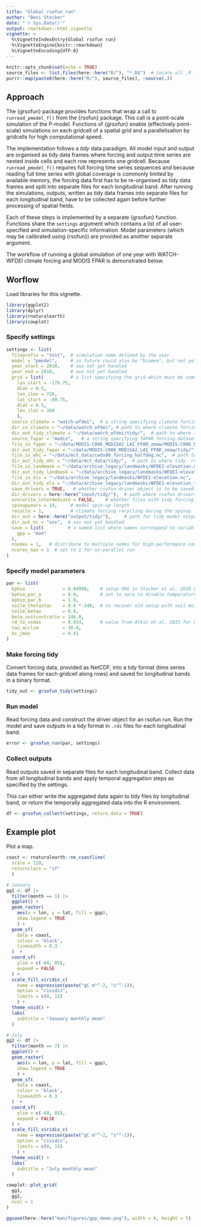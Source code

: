 ```yaml
---
title: "Global rsofun run"
author: "Beni Stocker"
date: "`r Sys.Date()`"
output: rmarkdown::html_vignette
vignette: >
  %\VignetteIndexEntry{Global rsofun run}
  %\VignetteEngine{knitr::rmarkdown}
  %\VignetteEncoding{UTF-8}
---
```


```r
knitr::opts_chunk$set(echo = TRUE)
source_files <- list.files(here::here("R/"), "*.R$")  # locate all .R files
purrr::map(paste0(here::here("R/"), source_files), ~source(.)) 
```

## Approach

The {grsofun} package provides functions that wrap a call to `runread_pmodel_f()` from the {rsofun} package. This call is a point-scale simulation of the P-model. Functions of {grsofun} enable (effectively point-scale) simulations on each gridcell of a spatial grid and a parallelisation by gridcells for high computational speed. 

The implementation follows a *tidy* data paradigm. All model input and output are organised as tidy data frames where forcing and output time series are nested inside cells and each row represents one gridcell. Because `runread_pmodel_f()` requires full forcing time series sequences and because reading full time series with global coverage is commonly limited by available memory, the forcing data first has to be re-organised as tidy data frames and split into separate files for each longitudinal band. After running the simulations, outputs, written as tidy data frames into separate files for each longitudinal band, have to be collected again before further processing of spatial fields. 

Each of these steps is implemented by a separate {grsofun} function. Functions share the `settings` argument which contains a list of all user-specified and simulation-specific information. Model parameters (which may be calibrated using {rsofun}) are provided as another separate argument.

The workflow of running a global simulation of one year with WATCH-WFDEI climate forcing and MODIS FPAR is demonstrated below.

## Worflow

Load libraries for this vignette.
```r
library(ggplot2)
library(dplyr)
library(rnaturalearth)
library(cowplot)
```

### Specify settings

```r
settings <- list(
  fileprefix = "test",  # simulation name defined by the user
  model = "pmodel",     # in future could also be "biomee", but not yet implemented
  year_start = 2018,    # xxx not yet handled
  year_end = 2018,      # xxx not yet handled
  grid = list(          # a list specifying the grid which must be common to all forcing data
    lon_start = -179.75,
    dlon = 0.5,
    len_ilon = 720,
    lat_start = -89.75,
    dlat = 0.5,
    len_ilat = 360
    ),
  source_climate = "watch-wfdei",  # a string specifying climate forcing dataset-specific variables
  dir_in_climate = "~/data/watch_wfdei", # path to where climate forcing data is located
  dir_out_tidy_climate = "~/data/watch_wfdei/tidy/",  # path to where tidy climate forcing data is to be written
  source_fapar = "modis",   # a string specifying fAPAR forcing dataset-specific variables
  file_in_fapar = "~/data/MODIS-C006_MOD15A2_LAI_FPAR_zmaw/MODIS-C006_MOD15A2__LAI_FPAR__LPDAAC__GLOBAL_0.5degree__UHAM-ICDC__2000_2018__MON__fv0.02.nc",  # path to where fAPAR forcing data is located
  dir_out_tidy_fapar = "~/data/MODIS-C006_MOD15A2_LAI_FPAR_zmaw/tidy/",  # path to where tidy fAPAR forcing data is to be written
  file_in_whc = "~/data/mct_data/cwdx80_forcing_halfdeg.nc",  # path to where root zone storage capacity forcing data is located
  dir_out_tidy_whc = "~/data/mct_data/tidy/",  # path to where tidy  root zone storage capacity forcing data is to be written
  file_in_landmask = "~/data/archive_legacy/landmasks/WFDEI-elevation.nc",    # path to where land mask data is located
  dir_out_tidy_landmask = "~/data/archive_legacy/landmasks/WFDEI-elevation_tidy/",    # path to where tidy land mask data is to be written
  file_in_elv = "~/data/archive_legacy/landmasks/WFDEI-elevation.nc",   # path to where elevation data is located
  dir_out_tidy_elv = "~/data/archive_legacy/landmasks/WFDEI-elevation_tidy/",   # path to where tidy elevation data is to be written
  save_drivers = TRUE,   # whether rsofun driver object is to be saved. Uses additional disk space but substantially speeds up grsofun_run().
  dir_drivers = here::here("input/tidy/"),  # path where rsofun drivers are to be written
  overwrite_intermediate = FALSE,    # whether files with tidy forcing data and drivers are to be overwritten. If false, reads files if available instead of re-creating them.
  spinupyears = 10,     # model spin-up length
  recycle = 1,          # climate forcing recycling during the spinup
  dir_out = here::here("output/tidy/"),     # path for tidy model output
  dir_out_nc = "xxx",  # xxx not yet handled
  save = list(         # a named list where names correspond to variable names in rsofun output and the value is a string specifying the temporal resolution to which global output is to be aggregated. 
    gpp = "mon"
  ),
  nnodes = 1,   # distribute to multiple nodes for high performance computing - xxx not yet implemented
  ncores_max = 1  # set to 1 for un-parallel run
)
```

### Specify model parameters

```r
par <- list(
  kphio              = 0.04998,    # setup ORG in Stocker et al. 2020 GMD
  kphio_par_a        = 0.0,        # set to zero to disable temperature-dependence of kphio
  kphio_par_b        = 1.0,
  soilm_thetastar    = 0.6 * 240,  # to recover old setup with soil moisture stress
  soilm_betao        = 0.0,
  beta_unitcostratio = 146.0,
  rd_to_vcmax        = 0.014,      # value from Atkin et al. 2015 for C3 herbaceous
  tau_acclim         = 30.0,
  kc_jmax            = 0.41
)
```

### Make forcing tidy

Convert forcing data, provided as NetCDF, into a tidy format (time series data frames for each gridcell along rows) and saved for longitudinal bands in a binary format.

```r
tidy_out <- grsofun_tidy(settings)
```

### Run model

Read forcing data and construct the driver object for an rsofun run. Run the model and save outputs in a tidy format in `.rds` files for each longitudinal band.

```r
error <- grsofun_run(par, settings)
```

### Collect outputs

Read outputs saved in separate files for each longitudinal band. Collect data from all longitudinal bands and apply temporal aggregation steps as specified by the settings.

This can either write the aggregated data again to tidy files by longitudinal band, or return the temporally aggregated data into the R environment.

```r
df <- grsofun_collect(settings, return_data = TRUE)
```

## Example plot

Plot a map.
```r
coast <- rnaturalearth::ne_coastline(
  scale = 110, 
  returnclass = "sf"
  )

# January
gg1 <- df |> 
  filter(month == 1) |> 
  ggplot() +
  geom_raster(
    aes(x = lon, y = lat, fill = gpp),
    show.legend = TRUE
    ) +
  geom_sf(
    data = coast,
    colour = 'black',
    linewidth = 0.3
  )  +
  coord_sf(
    ylim = c(-60, 85),
    expand = FALSE
  ) +
  scale_fill_viridis_c(
    name = expression(paste("gC m"^-2, "s"^-1)),
    option = "cividis",
    limits = c(0, 15)
    ) +
  theme_void() +
  labs(
    subtitle = "January monthly mean"
  )

# July
gg2 <- df |> 
  filter(month == 7) |> 
  ggplot() +
  geom_raster(
    aes(x = lon, y = lat, fill = gpp),
    show.legend = TRUE
    ) +
  geom_sf(
    data = coast,
    colour = 'black',
    linewidth = 0.3
  )  +
  coord_sf(
    ylim = c(-60, 85),
    expand = FALSE
  ) +
  scale_fill_viridis_c(
    name = expression(paste("gC m"^-2, "s"^-1)),
    option = "cividis",
    limits = c(0, 15)
    ) +
  theme_void() +
  labs(
    subtitle = "July monthly mean"
  )

cowplot::plot_grid(
  gg1, 
  gg2,
  ncol = 1
)

ggsave(here::here("man/figures/gpp_demo.png"), width = 6, height = 5)
```
